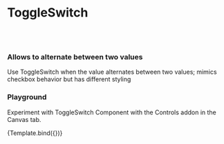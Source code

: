 
<Meta title="Design System/ToggleSwitch" component={ToggleSwitch} />

# ToggleSwitch
<br/><br/> 

### Allows to alternate between two values

Use ToggleSwitch when the value alternates between two values; mimics checkbox behavior but has different styling

<Preview withToolbar>
  <Story name="Standard">
    <ToggleSwitch checked={false} leftLabel="off" rightLabel="on" label="ToggleSwitch"/>
  </Story>
</Preview>

<ArgsTable of={ToggleSwitch} />

### Playground

Experiment with ToggleSwitch Component with the Controls addon in the Canvas tab.


<Canvas>
  <Story name="Controls" args={{
    checked: false, 
    leftLabel: 'off', 
    rightLabel: 'on',
    label: 'ToggleSwitch'
    }}>
    {Template.bind({})}
  </Story>
</Canvas> 